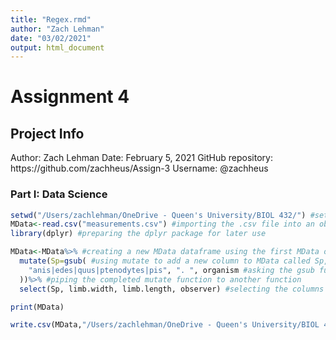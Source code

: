 ```yaml
---
title: "Regex.rmd"
author: "Zach Lehman"
date: "03/02/2021"
output: html_document
---
```


# Assignment 4

## Project Info
Author: Zach Lehman
Date: February 5, 2021
GitHub repository: https://github.com/zachheus/Assign-3
Username: @zachheus

### Part I: Data Science

```r
setwd("/Users/zachlehman/OneDrive - Queen's University/BIOL 432/") #setting my working directory to make pulling the .csv file easier
MData<-read.csv("measurements.csv") #importing the .csv file into an object called MData
library(dplyr) #preparing the dplyr package for later use
```

```r
MData<-MData%>% #creating a new MData dataframe using the first MData object piped to some different functions that will edit it
  mutate(Sp=gsub( #using mutate to add a new column to MData called Sp, Sp will be created by using gsub to substitude the long form names of each species with a shorter form
    "anis|edes|quus|ptenodytes|pis", ". ", organism #asking the gsub function to recognize any of the given patterns, which correspond to every letter after the first in each genus. Then the gsub function replaces these patterns with a ". ", and searches the organism column of MData in order to find the patterns.
  ))%>% #piping the completed mutate function to another function
  select(Sp, limb.width, limb.length, observer) #selecting the columns that I want displayed in the new MData column in the order that I want them to be displayed in, using Sp to replace the original organism column

print(MData)
```

```r
write.csv(MData,"/Users/zachlehman/OneDrive - Queen's University/BIOL 432/Assign-3/Output/MeasShort.csv") #writes a new .csv file called MeasShort using the MData dataframe, and outputs it to the output folder that I created for Assignment 3
```
